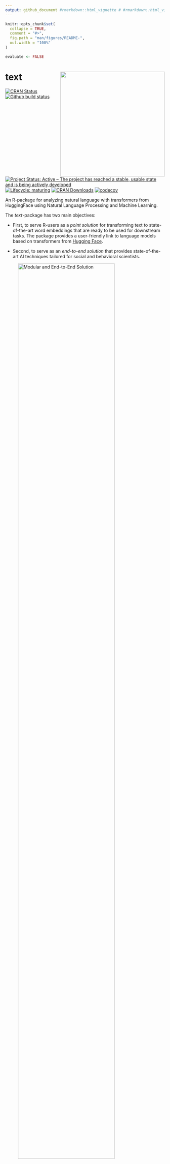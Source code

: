 ```yaml
---
output: github_document #rmarkdown::html_vignette # #rmarkdown::html_vignette
---
```


<!-- README.md is generated from README.Rmd. Please edit that file -->

```r
knitr::opts_chunk$set(
  collapse = TRUE,
  comment = "#>",
  fig.path = "man/figures/README-",
  out.width = "100%"
)

evaluate <- FALSE

```


# text <img src="man/figures/text_logo_animation.gif" align="right" alt="" width="330" />

<!-- badges: start -->
[![CRAN Status](https://www.r-pkg.org/badges/version/text)](https://CRAN.R-project.org/package=text)
[![Github build status](https://github.com/oscarkjell/text/workflows/R-CMD-check/badge.svg)](https://github.com/oscarkjell/text/actions)
[![Project Status: Active – The project has reached a stable, usable state and is being actively developed](https://www.repostatus.org/badges/latest/active.svg)](https://www.repostatus.org/#active)
[![Lifecycle: maturing](https://img.shields.io/badge/lifecycle-maturing-blue.svg)](https://lifecycle.r-lib.org/articles/stages.html#maturing-1)
[![CRAN Downloads](https://cranlogs.r-pkg.org/badges/grand-total/text)](https://CRAN.R-project.org/package=text)
[![codecov](https://codecov.io/gh/oscarkjell/text/branch/master/graph/badge.svg?)](https://app.codecov.io/gh/oscarkjell/text)

<!-- badges: end -->

An R-package for analyzing natural language with transformers from HuggingFace using Natural Language Processing and Machine Learning.

The *text*-package has two main objectives:

* First, to serve R-users as a *point solution* for transforming text to state-of-the-art word embeddings that are ready to be used for downstream tasks. The package provides a user-friendly link to language models based on transformers from [Hugging Face](https://huggingface.co/).

* Second, to serve as an *end-to-end solution* that provides state-of-the-art AI techniques tailored for social and behavioral scientists.  

![Modular and End-to-End Solution](man/figures/modular_end_solution.png){width=85%}

*Text* is created through a collaboration between psychology and computer science to address research needs and ensure state-of-the-art techniques. It provides powerful functions tailored to test research hypotheses in social and behavior sciences for both relatively small and large datasets. *Text* is continuously tested on Ubuntu, Mac OS and Windows using the latest stable R version.

Please reference our tutorial article when using the package: [The text-package: An R-package for Analyzing and Visualizing Human Language Using Natural Language Processing and Deep Learning](https://osf.io/preprints/psyarxiv/293kt/).

### Short installation guide
Most users simply need to run below installation code. 
For those experiencing problems or want more alternatives, please see the [Extended Installation Guide](https://www.r-text.org/articles/huggingface_in_r_extended_installation_guide.html).

For the text-package to work, you first have to install the text-package in R, and then make it work with text required python packages. 

1. Install text-version (at the moment the second step only works using the development version of text from GitHub).

[GitHub](https://github.com/) development version:

``` r
# install.packages("devtools")
devtools::install_github("oscarkjell/text")
```

[CRAN](https://CRAN.R-project.org/package=text) version:

``` r
install.packages("text")
```

2. Install and initialize text required python packages:

``` r
library(text)

# Install text required python packages in a conda environment (with defaults).
textrpp_install()

# Initialize the installed conda environment.
# save_profile = TRUE saves the settings so that you don't have to run textrpp_initialize() after restarting R. 
textrpp_initialize(save_profile = TRUE)
```


### Point solution for transforming text to embeddings
Recent significant advances in NLP research have resulted in improved representations of human language (i.e., language models). These language models have produced big performance gains in tasks related to understanding human language. Text are making these SOTA models  easily accessible through an interface to [HuggingFace](https://huggingface.co/docs/transformers/index) in Python.

*Text* provides many of the contemporary state-of-the-art language models that are based on deep learning to model word order and context. Multilingual language models can also represent several languages; multilingual BERT comprises *104 different languages*. 

*Table 1. Some of the available language models*
``` r
library(magrittr)

Models <- c("'bert-base-uncased'",
            "'roberta-base'",
            "'distilbert-base-cased'",
            "'bert-base-multilingual-cased'",
            "'xlm-roberta-large'"
            )

References <- c("[Devlin et al. 2019](https://aclanthology.org/N19-1423/)",
                "[Liu et al. 2019](https://arxiv.org/abs/1907.11692)",
                "[Sahn et al., 2019](https://arxiv.org/abs/1910.01108)",
                "[Devlin et al. 2019](https://aclanthology.org/N19-1423/)",
                "[Liu et al](https://arxiv.org/pdf/1907.11692)"
                )

Layers <- c("12",
            "12", 
            "6",
            "12",
            "24")

Language <- c("English",
              "English", 
              "English",
              "[104 top languages at Wikipedia](https://meta.wikimedia.org/wiki/List_of_Wikipedias)",
              "[100 language](https://huggingface.co/docs/transformers/multilingual)")

Dimensions <- c("768", 
                "768", 
                "768", 
                "768", 
                "1024")

Tables_short <- tibble::tibble(Models, References, Layers, Dimensions, Language)

knitr::kable(Tables_short, caption="", bootstrap_options = c("hover"), full_width = T)
```
  
See [HuggingFace](https://huggingface.co/models/) for a more comprehensive list of models. 


The ```textEmbed()``` function is the main embedding function in text; and can output contextualized embeddings for tokens (i.e., the embeddings for each single word  instance of each text) and texts (i.e., single embeddings per text taken from aggregating all token embeddings of the text).

```r
library(text)
# Transform the text data to BERT word embeddings

# Example text
texts <- c("I feel great!")

# Defaults
embeddings <- textEmbed(texts)
embeddings
```
See [Get Started](https://www.r-text.org/articles/text.html) for more information. 



<a rel="me" href="https://mastodon.online/@oscarkjell">M</a>
<link rel="me" href="https://mastodon.online/@oscarkjell" M />
